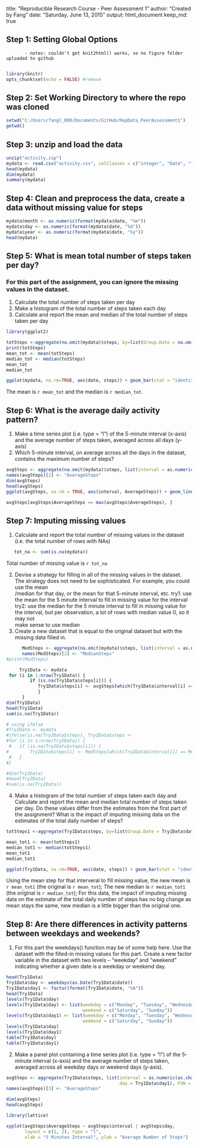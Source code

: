 
title: "Reproducible Research Course - Peer Assessment 1"
author: "Created by Fang"
date: "Saturday, June 13, 2015"
output: html_document
keep_md: true


## Step 1: Setting Global Options
           - notes: couldn't get knit2html() works, so no figure folder uploaded to github
           
```r
library(knitr)
opts_chunk$set(echo = FALSE) #remove
```

## Step 2: Set Working Directory to where the repo was cloned 

```r
setwd("C:/Users/fangl_000/Documents/GitHub/RepData_PeerAssessment1")
getwd()
```

## Step 3: unzip and load the data

```r
unzip("activity.zip")
mydata <- read.csv("activity.csv", colClasses = c("integer", "Date", "factor"))
head(mydata)
dim(mydata)
summary(mydata)
```

## Step 4: Clean and preprocess the data, create a data without missing value for steps
```r
mydata$month <- as.numeric(format(mydata$date, "%m"))
mydata$day <- as.numeric(format(mydata$date, "%d"))
mydata$year <- as.numeric(format(mydata$date, "%y"))
head(mydata)
```

## Step 5: What is mean total number of steps taken per day?
### For this part of the assignment, you can ignore the missing values in the dataset.
  1. Calculate the total number of steps taken per day
  2. Make a histogram of the total number of steps taken each day
  3. Calculate and report the mean and median of the total number of steps taken per day

```r
library(ggplot2)

totSteps <-aggregate(na.omit(mydata)$steps, by=list(Group.Date = na.omit(mydata)$date), FUN=sum)$x
print(totSteps)
mean_tot <- mean(totSteps)
median_tot <- median(totSteps)
mean_tot
median_tot

ggplot(mydata, na.rm=TRUE, aes(date, steps)) + geom_bar(stat = "identity", colour = "green", fill = "green", width = 0.6) + facet_grid(. ~ month, scales = "free") + labs(title = "Total Number of Steps Per-Day", x = "Date", y = "Total number of steps")
```

The mean is `r mean_tot` and the median is `r median_tot`.


## Step 6: What is the average daily activity pattern?
   1. Make a time series plot (i.e. type = "l") of the 5-minute interval (x-axis) and the average number of steps taken, averaged across all days (y-axis)
   2. Which 5-minute interval, on average across all the days in the dataset, contains the maximum number of steps?
   
```r
avgSteps <- aggregate(na.omit(mydata)$steps, list(interval = as.numeric(as.character(na.omit(mydata)$interval))), FUN = "mean")
names(avgSteps)[2] <- "AverageSteps"
dim(avgSteps)
head(avgSteps)
ggplot(avgSteps, na.rm = TRUE, aes(interval, AverageSteps)) + geom_line(color = "purple", size = 0.6) + labs(title = "Time Series Plot of 5-minute Intervals", x = "5-minute intervals", y = "Average Number of Steps Taken All Days")
```

```r
avgSteps[avgSteps$AverageSteps == max(avgSteps$AverageSteps), ]
```

## Step 7: Imputing missing values
   1. Calculate and report the total number of missing values in the dataset (i.e. the total number of rows with NAs)
   
```r
   tot_na <- sum(is.na(mydata))
```
Total number of missing value is `r tot_na` 

   2. Devise a strategy for filling in all of the missing values in the dataset. The strategy does not need to be sophisticated. For example, you could use the mean   
      /median for that day, or the mean for that 5-minute interval, etc.
      try1: use the mean for the 5 minute interval to fill in missing value for the interval
      try2: use the median for the 5 minute interval to fill in missing value for the interval, but per observation, a lot of rows with median value 0, so it may not    
      make sense to use median
   3. Create a new dataset that is equal to the original dataset but with the missing data filled in.
```r
      MedSteps <- aggregate(na.omit(mydata)$steps, list(interval = as.numeric(as.character(na.omit(mydata)$interval))), FUN = "median")
      names(MedSteps)[2] <- "MedianSteps"
#print(MedSteps)
```

```r
     Try1Data <- mydata
 for (i in 1:nrow(Try1Data)) {
         if (is.na(Try1Data$steps[i])) {
            Try1Data$steps[i] <- avgSteps[which(Try1Data$interval[i] == avgSteps$interval), ]$AverageSteps
            }
      }
dim(Try1Data)
head(Try1Data)
sum(is.na(Try1Data))

# using ifelse
#Try2Data <- mydata
#ifelse(is.na(Try2Data$steps), Try2Data$steps <-
#for (i in 1:nrow(Try2Data)) {
 #   if (is.na(Try2Data$steps[i])) {
#        Try2Data$steps[i] <- MedSteps[which(Try2Data$interval[i] == MedSteps$interval), ]$MedianSteps
 #   }
#}

#dim(Try2Data)
#head(Try2Data)
#sum(is.na(Try2Data))
```
   4. Make a histogram of the total number of steps taken each day and Calculate and report the mean and median total number of steps taken per day. Do these values differ from the estimates from the first part of the assignment? What is the impact of imputing missing data on the estimates of the total daily number of steps?

```r
totSteps1 <-aggregate(Try1Data$steps, by=list(Group.Date = Try1Data$date), FUN=sum)$x

mean_tot1 <- mean(totSteps1)
median_tot1 <- median(totSteps1)
mean_tot1
median_tot1

ggplot(Try1Data, na.rm=TRUE, aes(date, steps)) + geom_bar(stat = "identity", colour = "red", fill = "red", width = 0.6) + facet_grid(. ~ month, scales = "free") + labs(title = "Total Number of Steps Per-Day", x = "Date", y = "Total number of steps")
```

Using the mean step for that interveral to fill missing value, the new mean is `r mean_tot1` (the original is `r mean_tot`);
The new median is `r median_tot1` (the original is `r median_tot`);
For this data, the impact of imputing missing data on the estimate of the total daily number of steps has no big change as mean stays the same, new median is a little bigger than the original one.


## Step 8: Are there differences in activity patterns between weekdays and weekends?
   1. For this part the weekdays() function may be of some help here. Use the dataset with the filled-in missing values for this part.
      Create a new factor variable in the dataset with two levels -- "weekday" and "weekend" indicating whether a given date is a weekday or 
      weekend day.
      
```r
head(Try1Data)
Try1Data$day <- weekdays(as.Date(Try1Data$date))
Try1Data$day1 <- factor(format(Try1Data$date, "%A"))
head(Try1Data)
levels(Try1Data$day)
levels(Try1Data$day) <- list(weekday = c("Monday", "Tuesday", "Wednesday", "Thursday", "Friday"),
                             weekend = c("Saturday", "Sunday"))
levels(Try1Data$day1) <- list(weekday = c("Monday", "Tuesday", "Wednesday", "Thursday", "Friday"),
                             weekend = c("Saturday", "Sunday"))
levels(Try1Data$day)
levels(Try1Data$day1)
table(Try1Data$day)
table(Try1Data$day1)
```
   2. Make a panel plot containing a time series plot (i.e. type = "l") of the 5-minute interval (x-axis) and the average number of steps taken, averaged across all weekday days or weekend days (y-axis). 

```r
avgSteps <- aggregate(Try1Data$steps, list(interval = as.numeric(as.character(Try1Data$interval)), 
                                           day = Try1Data$day1), FUN = "mean")
names(avgSteps)[3] <- "AverageSteps"

dim(avgSteps)
head(avgSteps)

library(lattice)

xyplot(avgSteps$AverageSteps ~ avgSteps$interval | avgSteps$day, 
       layout = c(1, 2), type = "l", 
       xlab = "5 Minutes Interval", ylab = "Average Number of Steps")
```



